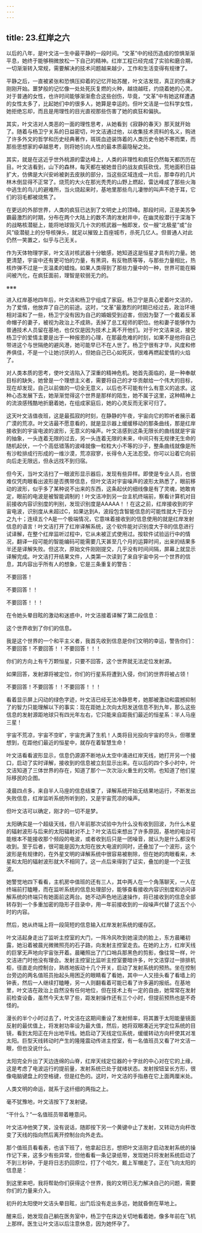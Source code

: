 ```yaml
---
---
---
```

title: 23.红岸之六
---

以后的八年，是叶文洁一生中最平静的一段时间。“文革”中的经历造成的惊惧渐渐平息，她终于能够稍微放松一下自己的精神。红岸工程已经完成了实验和磨合期，一切渐渐转入常规，需要解决的技术问题越来越少，工作和生活变得有规律了。

平静之后，一直被紧张和恐惧压抑着的记忆开始苏醒，叶文洁发现，真正的伤痛才刚刚开始。噩梦般的记忆像一处处死灰复燃的火种，越烧越旺，灼烧着她的心灵。对于普通的女性，也许时间能够渐渐愈合这些创伤，毕竟，“文革”中有她这样遭遇的女性太多了，比起她们中的很多人，她算是幸运的。但叶文洁是一位科学女性，她拒绝忘却，而且是用理性的目光直视那些伤害了她的疯狂和偏执。

其实，叶文洁对人类恶的一面的理性思考，从她看到《寂静的春天》那天就开始了。随着与杨卫宁关系的日益密切，叶文洁通过他，以收集技术资料的名义，购进了许多外文的哲学和历史经典著作，斑斑血迹装饰着的人类历史令她不寒而栗，而那些思想家的卓越思考，则将她引向人性的最本质最隐秘之处。

其实，就是在这近乎世外桃源的雷达峰上，人类的非理性和疯狂仍然每天都历历在目。叶文洁看到，山下的森林，每天都在被她昔日的战友疯狂砍伐，荒地面积日益扩大，仿佛是大兴安岭被剥去皮肤的部分，当这些区域连成一片后，那幸存的几片林木倒显得不正常了。烧荒的大火在那光秃秃的山野上燃起，雷达峰成了那些火海中逃生的鸟儿的避难所，当火烧起来时，基地里那些鸟儿凄惨的叫声不绝于耳，它们的羽毛都被烧焦了。

在更远的外部世界，人类的疯狂已达到了文明史上的顶峰。那段时间，正是美苏争霸最激烈的时期，分布在两个大陆上的数不清的发射井中，在幽灵般潜行于深海下的战略核潜艇上，能将地球毁灭几十次的核武器一触即发，仅一艘“北极星”或“台风”级潜艇上的分导核弹头，就足以摧毁上百座城市，杀死几亿人。但普通人对此仍然一笑置之，似乎与己无关。

作为天体物理学家，叶文洁对核武器十分敏感，她知道这是恒星才具有的力量。她更清楚，宇宙中还有更可怕的力量，有黑洞，有反物质等等，与那些力量相比，热核炸弹不过是一支温柔的蜡烛。如果人类得到了那些力量中的一种，世界可能在瞬间被汽化，在疯狂面前，理智是软弱无力的。

※※※

进入红岸基地四年后，叶文洁和杨卫宁组成了家庭。杨卫宁是真心爱着叶文洁的，为了爱情，他放弃了自己的前途。这时，“文革”最激烈的时期已经过去，政治环境相对温和了一些，杨卫宁没有因为自己的婚姻受到迫害，但因为娶了一个戴着反革命帽子的妻子，被视为政治上不成熟，丢掉了总工程师的职位。他和妻子能够作为普通技术人员留在基地，也仅仅是因为技术上离不开他们。对于叶文洁来说，接受杨卫宁的爱情主要是出于一种报恩的心理，在那最危难的时刻，如果不是他将自己带进这个与世隔绝的避风港，她可能早已不在人世了。杨卫宁很有才华，风度和修养俱佳，不是一个让她讨厌的人，但她自己已心如死灰，很难再燃起爱情的火焰了。

对人类本质的思考，使叶文洁陷入了深重的精神危机。她首先面临的，是一种奉献目标的缺失，她曾是一个理想主义者，需要将自己的才华贡献给一个伟大的目标，现在却发现，自己以前做的一切全无意义，以后也不可能有什么有意义的追求。这种心态发展下去，她渐渐觉得这个世界是那样的陌生，她不属于这里，这种精神上的流浪感残酷地折磨着她，在组成家庭后，她的心灵反而无家可归了。

这天叶文洁值夜班，这是最孤寂的时刻，在静静的午夜，宇宙向它的聆听者展示着广漠的荒凉。叶文洁最不愿意看的，就是显示器上缓缓移动的那条曲线，那是红岸接收到的宇宙电波的波形，无意义的噪声。叶文洁感到这条无限长的曲线就是宇宙的抽象，一头连着无限的过去，另一头连着无限的未来，中间只有无规律无生命的随机起伏，一个个高低错落的波峰就像一粒粒大小不等的沙子，整条曲线就像是所有沙粒排成行形成的一维沙漠，荒凉寂寥，长得令人无法忍受。你可以沿着它向前向后走无限远，但永远找不到归宿。

但今天，当叶文洁扫了一眼波形显示器后，发现有些异样。即使是专业人员，也很难仅凭肉眼看出波形是否携带信息，但叶文洁对宇宙噪声的波形太熟悉了，眼前移动的波形，似乎多了某种说不出来的东西，这条起伏的细线像是有了灵魂，她敢肯定，眼前的电波是被智能调制的！叶文洁冲到另一台主机终端前，察看计算机对目前接收内容识别度的判别，发现识别度是AAAAA！！在这之前，红岸接收到的宇宙电波，识别度从未超过C，如果达到A，波段包含智能信息的可能性就大于百分之九十；连续五个A是一个极端情况，它意味着接收到的信息使用的就是红岸发射信息的语言！叶文洁打开了红岸译解系统，这个软件能对识别度大于B的信息进行试译解，在整个红岸监听过程中，它从未被正式使用过。按软件试验运行中的情况，翻译一段可能的智能编码可能需要几天甚至几个月的运算时间，出来的结果多半还是译解失败。但这次，原始文件刚刚提交，几乎没有时间间隔，屏幕上就显示译解完成。叶文洁打开结果文件，人类第一次读到了来自宇宙中另一个世界的信息，其内容出乎所有人的想象，它是三条重复的警告：





不要回答！

不要回答！！

不要回答！！！





在令她头晕目眩的激动和迷惑中，叶文洁接着译解了第二段信息：





这个世界收到了你们的信息。

我是这个世界的一个和平主义者，我首先收到信息是你们文明的幸运，警告你们：不要回答！不要回答！！不要回答！！！

你们的方向上有千万颗恒星，只要不回答，这个世界就无法定位发射源。

如果回答，发射源将被定位，你们的行星系将遭到入侵，你们的世界将被占领！

不要回答！不要回答！！不要回答！！！





看着显示屏上闪动的绿色字迹，叶文洁已经无法冷静思考，她那被激动和震撼抑制了的智力只能理解以下的事实：现在距她上次向太阳发送信息不到九年，那么这些信息的发射源距地球只有四光年左右，它只能来自距我们最近的恒星系：半人马座三星！

宇宙不荒凉，宇宙不空旷，宇宙充满了生机！人类将目光投向宇宙的尽头，但哪里想到，在距他们最近的恒星中，就存在着智慧生命！

叶文洁看看波形显示，信息仍源源不断地从太空中涌进红岸天线，她打开另一个接口，启动了实时译解，接收到的信息被立刻显示出来。在以后的四个多小时中，叶文洁知道了三体世界的存在，知道了那个一次次浴火重生的文明，也知道了他们星际移民的企图。

凌晨四点多，来自半人马座的信息结束了，译解系统开始无结果地运行，不断发出失败信息，红岸监听系统所听到的，又是宇宙荒凉的噪声。

但叶文洁可以确定，刚才的一切不是梦。

太阳确实是一个超级天线，但八年前那次试验中为什么没有收到回波，为什么木星的辐射波形与后来的太阳辐射对不上？叶文洁后来想出了许多原因，基地的电台可能根本不能接收那个频段的电波，或者收到后只是一团噪音，就认为是什么都没有收到。至于后者，很可能是因为太阳在放大电波的同时，还叠加了一个波形，这个波形是有规律的，在外星文明的译解系统中很容易被剔除，但在她的肉眼看来，木星和太阳的辐射波形就大不相同了。这一点后来得到了证实，叠加的是一个正弦波。

她警觉地四下看看，主机房中值班的还有三人，其中两人在一个角落聊天，一人在终端前打瞌睡，而在监听系统的信息处理部分，能够查看接收内容识别度和访问译解系统的终端只有她面前这两台。她不动声色地迅速操作，将已接收到的信息全部转存到一个多重加密的隐形子目录中，用一年前接收到的一段噪声代替了这五个小时的内容。

然后，她从终端上将一段简短的信息输入红岸发射系统的缓存区。

叶文洁起身走出了监听主控室的大门，一阵冷风吹到她滚烫的脸上，东方晨曦初露，她沿着被晨光微微照亮的石子路，向发射主控室走去。在她的上方，红岸天线的巨掌无声地向宇宙张开着。晨曦照出了门口哨兵那黑色的剪影，像往常一样，叶文洁进门时他没有理会。发射主控室比监听主控室要暗许多，叶文洁穿过一排排机柜，径直走向控制台，熟练地扳动十几个开关，启动了发射系统的预热。坐在控制台旁边的两名值班员抬起头用困乏的眼睛看了看她，其中一人又扭头看了看墙上的钟表，然后一人继续打瞌睡，另一人则翻看着可能已看了许多遍的报纸。在基地里，叶文洁在政治上自然没有任何地位，但在技术上有一定的自由，她常常在发射前检查设备，虽然今天太早了些，距发射操作还有三个小时，但提前预热也是不奇怪的。

漫长的半个小时过去了，叶文洁在这期间重设了发射频率，将其置于太阳能量镜面反射的最优值上，将发射功率设为最大值，然后，她将双眼凑近光学定位系统的目镜，看到太阳正在升出地平线。她启动了天线定位系统，缓缓转动方向杆使其对准太阳。巨型天线转动时产生的隆隆震动传进主控室，有一名值班员又看了叶文洁一眼，但也没说什么。

太阳完全升出了天边连绵的山脊，红岸天线定位器的十字丝的中心对在它的上缘，这是考虑了电波运行的提前量，发射系统已处于就绪状态。发射按钮呈长方形，很像电脑键盘上的空格键，但是红色的。这时，叶文洁的手指悬在它上面两厘米处。

人类文明的命运，就系于这纤细的两指之上。

毫不犹豫地，叶文洁按下了发射键。

“干什么？”一名值班员带着睡意问。

叶文洁冲他笑了笑，没有说话，随即按下另一个黄键中止了发射，又转动方向杆改变了天线的指向然后离开控制台向外走去。

那个值班员看看表，也该下班了，他拿起日志，想把叶文洁刚才启动发射系统的操作记下来，这多少有些异常，但他看看一条记录纸带，发现她只将发射系统启动了不到三秒钟，于是将日志扔回原位，打了个哈欠，戴上军帽走了。正在飞向太阳的信息是：





到这里来吧，我将帮助你们获得这个世界，我的文明已无力解决自己的问题，需要你们的力量来介入。





初升的太阳使叶文洁头晕目眩，出门后没有走出多远，她就昏倒在草地上。

醒来后，她发现自己躺在医务室中，杨卫宁在床边关切地看着她，像多年前在飞机上那样。医生让叶文洁以后注意休息，因为她怀孕了。